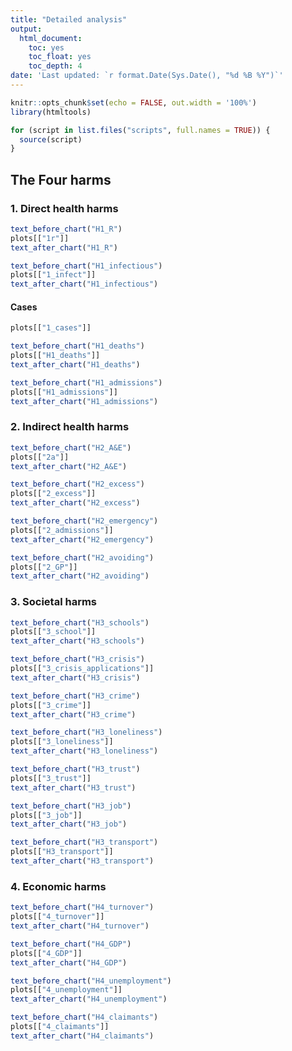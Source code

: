 ---
title: "Detailed analysis"
output:
  html_document:
    toc: yes
    toc_float: yes
    toc_depth: 4
date: 'Last updated: `r format.Date(Sys.Date(), "%d %B %Y")`'
---


```{r setup, include=FALSE}
knitr::opts_chunk$set(echo = FALSE, out.width = '100%')
library(htmltools)

for (script in list.files("scripts", full.names = TRUE)) {
  source(script)
}
```

## The Four harms

### 1. Direct health harms

```{r}
text_before_chart("H1_R")
plots[["1r"]]
text_after_chart("H1_R")

```

```{r}
text_before_chart("H1_infectious")
plots[["1_infect"]]
text_after_chart("H1_infectious")

```


#### Cases

```{r}
plots[["1_cases"]]
```

```{r}
text_before_chart("H1_deaths")
plots[["H1_deaths"]]
text_after_chart("H1_deaths")
```

```{r}
text_before_chart("H1_admissions")
plots[["H1_admissions"]]
text_after_chart("H1_admissions")
```

### 2. Indirect health harms

```{r}
text_before_chart("H2_A&E")
plots[["2a"]]
text_after_chart("H2_A&E")
```

```{r}
text_before_chart("H2_excess")
plots[["2_excess"]]
text_after_chart("H2_excess")
```

```{r}
text_before_chart("H2_emergency")
plots[["2_admissions"]]
text_after_chart("H2_emergency")
```

```{r}
text_before_chart("H2_avoiding")
plots[["2_GP"]]
text_after_chart("H2_avoiding")
```

### 3. Societal harms

```{r}
text_before_chart("H3_schools")
plots[["3_school"]]
text_after_chart("H3_schools")
```

```{r}
text_before_chart("H3_crisis")
plots[["3_crisis_applications"]]
text_after_chart("H3_crisis")
```

```{r}
text_before_chart("H3_crime")
plots[["3_crime"]]
text_after_chart("H3_crime")
```

```{r}
text_before_chart("H3_loneliness")
plots[["3_loneliness"]]
text_after_chart("H3_loneliness")
```

```{r}
text_before_chart("H3_trust")
plots[["3_trust"]]
text_after_chart("H3_trust")
```

```{r}
text_before_chart("H3_job")
plots[["3_job"]]
text_after_chart("H3_job")
```

```{r}
text_before_chart("H3_transport")
plots[["H3_transport"]]
text_after_chart("H3_transport")
```

### 4. Economic harms

```{r}
text_before_chart("H4_turnover")
plots[["4_turnover"]]
text_after_chart("H4_turnover")
```

```{r}
text_before_chart("H4_GDP")
plots[["4_GDP"]]
text_after_chart("H4_GDP")
```

```{r}
text_before_chart("H4_unemployment")
plots[["4_unemployment"]]
text_after_chart("H4_unemployment")
```

```{r}
text_before_chart("H4_claimants")
plots[["4_claimants"]]
text_after_chart("H4_claimants")
```